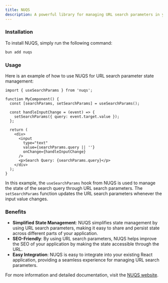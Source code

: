 ```yaml
---
title: NUQS
description: A powerful library for managing URL search parameters in your application. It provides a simple and efficient way to handle state management through URL search parameters.
---
```


### Installation

To install NUQS, simply run the following command:

```sh Terminal
bun add nuqs
```

### Usage

Here is an example of how to use NUQS for URL search parameter state management:

```tsx my-component.tsx
import { useSearchParams } from 'nuqs';

function MyComponent() {
  const [searchParams, setSearchParams] = useSearchParams();

  const handleInputChange = (event) => {
    setSearchParams({ query: event.target.value });
  };

  return (
    <div>
      <input
        type="text"
        value={searchParams.query || ''}
        onChange={handleInputChange}
      />
      <p>Search Query: {searchParams.query}</p>
    </div>
  );
}
```

In this example, the `useSearchParams` hook from NUQS is used to manage the state of the search query through URL search parameters. The `setSearchParams` function updates the URL search parameters whenever the input value changes.

### Benefits

- **Simplified State Management**: NUQS simplifies state management by using URL search parameters, making it easy to share and persist state across different parts of your application.
- **SEO-Friendly**: By using URL search parameters, NUQS helps improve the SEO of your application by making the state accessible through the URL.
- **Easy Integration**: NUQS is easy to integrate into your existing React application, providing a seamless experience for managing URL search parameters.

For more information and detailed documentation, visit the [NUQS website](https://nuqs.47ng.com/).
